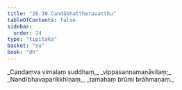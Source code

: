 ```yaml
---
title: "26.30 Candābhattheravatthu"
tableOfContents: false
sidebar:
  order: 24
type: "tipitaka"
basket: "su"
book: "dh"
---
```



<DynamicBreadcrumb />

<Division number="413" book="dh">

<Paragraph number="441" type="verses" book="dh">
_Candaṃva vimalaṃ suddhaṃ,_  
_vippasannamanāvilaṃ;_  
_Nandībhavaparikkhīṇaṃ,_  
_tamahaṃ brūmi brāhmaṇaṃ._
</Paragraph>
</Division>